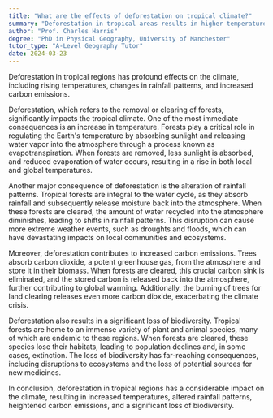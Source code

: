 ```yaml
---
title: "What are the effects of deforestation on tropical climate?"
summary: "Deforestation in tropical areas results in higher temperatures, changes in rainfall patterns, and increased carbon emissions, contributing to climate change and environmental degradation."
author: "Prof. Charles Harris"
degree: "PhD in Physical Geography, University of Manchester"
tutor_type: "A-Level Geography Tutor"
date: 2024-03-23
---
```


Deforestation in tropical regions has profound effects on the climate, including rising temperatures, changes in rainfall patterns, and increased carbon emissions.

Deforestation, which refers to the removal or clearing of forests, significantly impacts the tropical climate. One of the most immediate consequences is an increase in temperature. Forests play a critical role in regulating the Earth's temperature by absorbing sunlight and releasing water vapor into the atmosphere through a process known as evapotranspiration. When forests are removed, less sunlight is absorbed, and reduced evaporation of water occurs, resulting in a rise in both local and global temperatures.

Another major consequence of deforestation is the alteration of rainfall patterns. Tropical forests are integral to the water cycle, as they absorb rainfall and subsequently release moisture back into the atmosphere. When these forests are cleared, the amount of water recycled into the atmosphere diminishes, leading to shifts in rainfall patterns. This disruption can cause more extreme weather events, such as droughts and floods, which can have devastating impacts on local communities and ecosystems.

Moreover, deforestation contributes to increased carbon emissions. Trees absorb carbon dioxide, a potent greenhouse gas, from the atmosphere and store it in their biomass. When forests are cleared, this crucial carbon sink is eliminated, and the stored carbon is released back into the atmosphere, further contributing to global warming. Additionally, the burning of trees for land clearing releases even more carbon dioxide, exacerbating the climate crisis.

Deforestation also results in a significant loss of biodiversity. Tropical forests are home to an immense variety of plant and animal species, many of which are endemic to these regions. When forests are cleared, these species lose their habitats, leading to population declines and, in some cases, extinction. The loss of biodiversity has far-reaching consequences, including disruptions to ecosystems and the loss of potential sources for new medicines.

In conclusion, deforestation in tropical regions has a considerable impact on the climate, resulting in increased temperatures, altered rainfall patterns, heightened carbon emissions, and a significant loss of biodiversity.
    